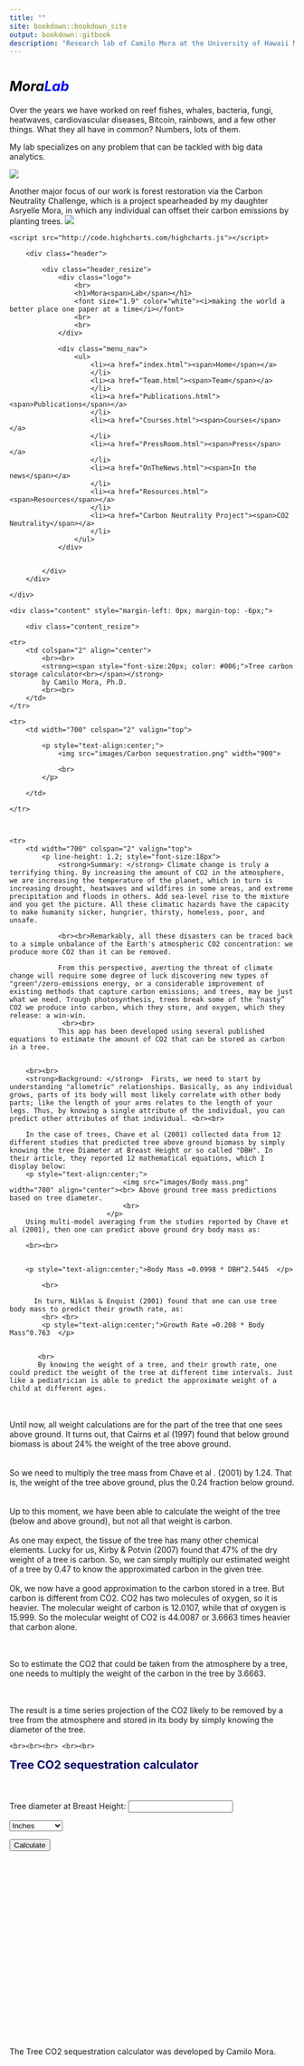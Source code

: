 ```yaml
---
title: ""
site: bookdown::bookdown_site
output: bookdown::gitbook
description: "Research lab of Camilo Mora at the University of Hawaii Manoa"
---
```


# <font size="5" COLOR="black"><i>Mora</i></font><font size="5" COLOR="blue"><i>Lab</i></font> {-}



Over the years we have worked on reef fishes, whales, bacteria, fungi, heatwaves, cardiovascular diseases, Bitcoin, rainbows, and a few other things. What they all have in common? Numbers, lots of them.
<br>

My lab specializes on any problem that can be tackled with big data analytics.

![](images/BigData.jpg)

Another major focus of our work is forest restoration via the Carbon Neutrality Challenge, which is a project spearheaded by my daughter Asryelle Mora, in which any individual can offset their carbon emissions by planting trees.
![](images/Camilo.jpeg)



 <script src="http://ajax.googleapis.com/ajax/libs/jquery/1.8.2/jquery.min.js"></script>
    <script src="http://code.highcharts.com/highcharts.js"></script>
  
    
 
    
<script>
function myFunction() {
var AccumulatedCO2 = 0;
var TreeDiameter = document.getElementById("TreeDiameter").value;
var Results = [];
var CO2 = "";
var d = new Date();
var YearPlanted = d.getFullYear();
var YearOfCalculation = d.getFullYear();

//--start--adjust for the units of the tree diameter selected by the user
var UnitSelected = document.getElementById('Units').options[document.getElementById('Units').selectedIndex].value;
if (UnitSelected == 1) {
var TreeDiameter = TreeDiameter / 0.393701;
} else {
var TreeDiameter = TreeDiameter;
}
//--end--adjust for the units of the tree diameter selected by the user


for (i = 0; i <= 85; i++) {
YearOfCalculation = i + 2015;
if (YearOfCalculation >= YearPlanted) {

//Body mass (kg dry above groung matter) from Chave et al (2001):
BodyMass = 0.0998 * (Math.pow(TreeDiameter, 2.5445));

//Growth Rate (kg dry above groung matter/ plant /yr) from Niklas & Enquist (2001):
GrowthRate = 0.208 * (Math.pow(BodyMass, 0.763));

//dK/dy Above ground, this is the rate of production at each year assuming log decline:
dKdY = (Math.exp(1 - (((GrowthRate * Math.exp(1)) * (YearOfCalculation - YearPlanted)) / BodyMass)) / Math.exp(1)) * (GrowthRate * Math.exp(1));

//Adding Below ground Using Cairns et al (1997) factor of 24% of above ground biomass:
dKdYT = dKdY * 1.24;

//Carbon content Using Kirby & Potvin (2007) factor of 47% of total dry weight:
Carbon = dKdYT * 0.47;

//CO2 sequestration.Conversion of Carbon in treee to CO2:
CO2 = Carbon * 3.6663;

//adds CO2 over the years:
AccumulatedCO2 = AccumulatedCO2 + CO2;

//Generates data.frame that includes year:
Results[i] = Math.round(AccumulatedCO2 * 10) / 10;

} else {
Results[i] = 0;
}

}


document.getElementById("demo").innerHTML = "This tree will sequester " + parseInt(AccumulatedCO2) + " Kg of CO2 over its life time";


setTimeout(function() {

// generates a variable with the data to be plotted in the x-y chart
var Results1 = Results;


$('#container').highcharts({

chart: {
    type: 'scatter',
    zoomType: 'x'
},
title: {
    text: 'Projected CO2 stored by this tree'
},
tooltip: {
    headerFormat: '<b></b>',
    pointFormat: "It will sequester {point.y}kg by {point.x:%Y}",
    hideDelay: 1
},
xAxis: {
    type: 'datetime',
    title: {
        text: 'Year'
    }
},
yAxis: {
    title: {
        text: 'CO2 sequestered (kg)'
    },
    min: 0
},
legend: {
    enabled: false
},
plotOptions: {
    area: {
        fillColor: {
            linearGradient: {
                x1: 0,
                y1: 0,
                x2: 0,
                y2: 1
            },
            stops: [
                [0, Highcharts.getOptions().colors[0]],
                [1, Highcharts.Color(Highcharts.getOptions().colors[0]).setOpacity(0).get('rgba')]
            ]
        },
        marker: {
            radius: 2
        },
        lineWidth: 1,
        states: {
            hover: {
                lineWidth: 1
            }
        },
        threshold: null
    }
},

series: [{
    type: 'area',
    name: 'Cummulative CO2 stored',
    pointInterval: 365 * 24 * 3600000,
    pointStart: Date.UTC(2015, 0, 1),
    data: Results1
}]
});

}, 1);

}
</script>
    
    
</head>

<body>
    <div class="main1">
        <div class="header">

            <div class="header_resize">
                <div class="logo">
                    <br>
                    <h1>Mora<span>Lab</span></h1>
                    <font size="1.9" color="white"><i>making the world a better place one paper at a time</i></font>
                    <br>
                    <br>
                </div>

                <div class="menu_nav">
                    <ul>
                        <li><a href="index.html"><span>Home</span></a>
                        </li>
                        <li><a href="Team.html"><span>Team</span></a>
                        </li>
                        <li><a href="Publications.html"><span>Publications</span></a>
                        </li>
                        <li><a href="Courses.html"><span>Courses</span></a>
                        </li>
                        <li><a href="PressRoom.html"><span>Press</span></a>
                        </li>
                        <li><a href="OnTheNews.html"><span>In the news</span></a>
                        </li>
                        <li><a href="Resources.html"><span>Resources</span></a>
                        </li>
                        <li><a href="Carbon Neutrality Project"><span>CO2 Neutrality</span></a>
                        </li>
                    </ul>
                </div>


            </div>
        </div>

    </div>

    <div class="content" style="margin-left: 0px; margin-top: -6px;">

        <div class="content_resize">


<table width="900" border="0" align="center" style="pointer-events: auto;">


    <tr>
        <td colspan="2" align="center">
            <br><br>
            <strong><span style="font-size:20px; color: #006;">Tree carbon storage calculator<br></span></strong>
            by Camilo Mora, Ph.D.
            <br><br>
        </td>
    </tr>

    <tr>
        <td width="700" colspan="2" valign="top">

            <p style="text-align:center;">
                <img src="images/Carbon sequestration.png" width="900">

                <br>
            </p>

        </td>

    </tr>



    <tr>
        <td width="700" colspan="2" valign="top">
            <p line-height: 1.2; style="font-size:18px">
                <strong>Summary: </strong> Climate change is truly a terrifying thing. By increasing the amount of CO2 in the atmosphere, we are increasing the temperature of the planet, which in turn is increasing drought, heatwaves and wildfires in some areas, and extreme precipitation and floods in others. Add sea-level rise to the mixture and you get the picture. All these climatic hazards have the capacity to make humanity sicker, hungrier, thirsty, homeless, poor, and unsafe. 
                
                <br><br>Remarkably, all these disasters can be traced back to a simple unbalance of the Earth's atmospheric CO2 concentration: we produce more CO2 than it can be removed.
                
                From this perspective, averting the threat of climate change will require some degree of luck discovering new types of "green"/zero-emissions energy, or a considerable improvement of existing methods that capture carbon emissions; and trees, may be just what we need. Trough photosynthesis, trees break some of the “nasty” CO2 we produce into carbon, which they store, and oxygen, which they release: a win-win.
                 <br><br>
                This app has been developed using several published equations to estimate the amount of CO2 that can be stored as carbon in a tree.
            
                
        <br><br>
        <strong>Background: </strong>  Firsts, we need to start by understanding "allometric" relationships. Basically, as any individual grows, parts of its body will most likely correlate with other body parts; like the length of your arms relates to the length of your legs. Thus, by knowing a single attribute of the individual, you can predict other attributes of that individual. <br><br>
            
        In the case of trees, Chave et al (2001) collected data from 12 different studies that predicted tree above ground biomass by simply knowing the tree Diameter at Breast Height or so called "DBH". In their article, they reported 12 mathematical equations, which I display below:
        <p style="text-align:center;">
                                <img src="images/Body mass.png" width="700" align="center"><br> Above ground tree mass predictions based on tree diameter.
                                <br>
                            </p>        
        Using multi-model averaging from the studies reported by Chave et al (2001), then one can predict above ground dry body mass as:        

        <br><br>         
       
                
        <p style="text-align:center;">Body Mass =0.0998 * DBH^2.5445  </p>       
        
            <br>         
       
          In turn, Niklas & Enquist (2001) found that one can use tree body mass to predict their growth rate, as:
            <br> <br> 
            <p style="text-align:center;">Growth Rate =0.208 * Body Mass^0.763  </p>    
            
            
           <br>    
           By knowing the weight of a tree, and their growth rate, one could predict the weight of the tree at different time intervals. Just like a pediatrician is able to predict the approximate weight of a child at different ages.
<br><br> 
 Until now, all weight calculations are for the part of the tree that one sees above ground. It turns out, that Cairns et al (1997) found that below ground biomass is about 24% the weight of the tree above ground.
 <br><br>            
 So we need to multiply the tree mass from Chave et al . (2001) by 1.24. That is, the weight of the tree above ground, plus the 0.24 fraction below ground.
  <br><br>  
Up to this moment, we have been able to calculate the weight of the tree (below and above ground), but not all that weight is carbon.
            <br><br> As one may expect, the tissue of the tree has many other chemical elements.    Lucky for us, Kirby & Potvin (2007) found that 47% of the dry weight of a tree is carbon. So, we can simply multiply our estimated weight of a tree by 0.47 to know the approximated carbon in the given tree.
  <br><br> 
Ok, we now have a good approximation to the carbon stored in a tree. But carbon is different from CO2. CO2 has two molecules of oxygen, so it is heavier. The molecular weight of carbon is 12.0107, while that of oxygen is 15.999. So the molecular weight of CO2 is 44.0087 or 3.6663 times heavier that carbon alone. 
            
<br><br> So to estimate the CO2 that could be taken from the atmosphere by a tree, one needs to multiply the weight of the carbon in the tree by 3.6663. 
            
<br><br>The result is a time series projection of the CO2 likely to be removed by a tree from the atmosphere and stored in its body by simply knowing the diameter of the tree.
            
    
    <br><br><br> <br><br> 
  <strong><span style="font-size:20px; color: #006;">Tree CO2 sequestration calculator</span></strong>             
  <br><br>          
Tree diameter at Breast Height: <input type="number" id="TreeDiameter" value="">


<select name="Units" id="Units">
    <option value="1">Inches</option>
    <option value="2">Centimeters</option>
</select>


<button onclick="myFunction()">Calculate</button>

<p id="demo"></p>

<div id="container" style="width:100%; height:300px;"></div>


               
                
                
                
                
  <br>The Tree CO2 sequestration calculator was developed by Camilo Mora.               
                
                
  <br><br><br><br><br><br>              
                
